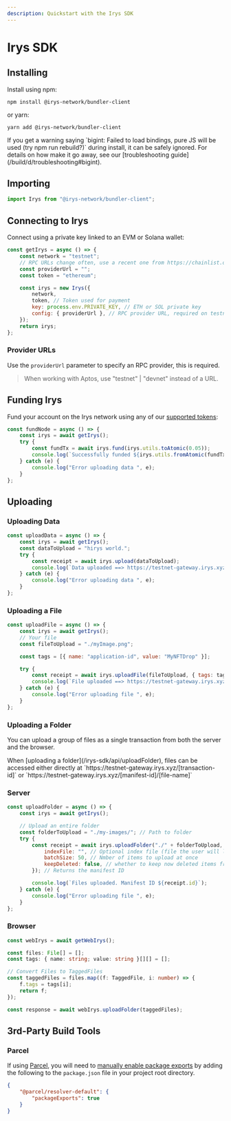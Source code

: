 ```yaml
---
description: Quickstart with the Irys SDK
---
```



# Irys SDK

## Installing

Install using npm:

```console
npm install @irys-network/bundler-client
```

or yarn:

```console
yarn add @irys-network/bundler-client
```

<Callout type="info" emoji="ℹ️">
	If you get a warning saying `bigint: Failed to load bindings, pure JS will be used (try npm run rebuild?)` during
	install, it can be safely ignored. For details on how make it go away, see our [troubleshooting
	guide](/build/d/troubleshooting#bigint).
</Callout>

## Importing

```js
import Irys from "@irys-network/bundler-client";
```

## Connecting to Irys

Connect using a private key linked to an EVM or Solana wallet:

```js
const getIrys = async () => {
	const network = "testnet";
	// RPC URLs change often, use a recent one from https://chainlist.org/
	const providerUrl = "";
	const token = "ethereum";

	const irys = new Irys({
		network, 
		token, // Token used for payment
		key: process.env.PRIVATE_KEY, // ETH or SOL private key
		config: { providerUrl }, // RPC provider URL, required on testnet
	});
	return irys;
};
```

### Provider URLs

Use the `providerUrl` parameter to specify an RPC provider, this is required.

> When working with Aptos, use "testnet" | "devnet" instead of a URL.

## Funding Irys

Fund your account on the Irys network using any of our [supported tokens](/build/d/features/supported-tokens):

```js
const fundNode = async () => {
	const irys = await getIrys();
	try {
		const fundTx = await irys.fund(irys.utils.toAtomic(0.05));
		console.log(`Successfully funded ${irys.utils.fromAtomic(fundTx.quantity)} ${irys.token}`);
	} catch (e) {
		console.log("Error uploading data ", e);
	}
};
```

## Uploading

### Uploading Data

```js
const uploadData = async () => {
	const irys = await getIrys();
	const dataToUpload = "hirys world.";
	try {
		const receipt = await irys.upload(dataToUpload);
		console.log(`Data uploaded ==> https://testnet-gateway.irys.xyz/${receipt.id}`);
	} catch (e) {
		console.log("Error uploading data ", e);
	}
};
```

### Uploading a File

```js
const uploadFile = async () => {
	const irys = await getIrys();
	// Your file
	const fileToUpload = "./myImage.png";

	const tags = [{ name: "application-id", value: "MyNFTDrop" }];

	try {
		const receipt = await irys.uploadFile(fileToUpload, { tags: tags });
		console.log(`File uploaded ==> https://testnet-gateway.irys.xyz/${receipt.id}`);
	} catch (e) {
		console.log("Error uploading file ", e);
	}
};
```

### Uploading a Folder

You can upload a group of files as a single transaction from both the server and the browser.

<Callout type="info" emoji="ℹ️">
	When [uploading a folder](/irys-sdk/api/uploadFolder), files can be accessed either directly at
	`https://testnet-gateway.irys.xyz/[transaction-id]` or `https://testnet-gateway.irys.xyz/[manifest-id]/[file-name]`
</Callout>

### Server

```js
const uploadFolder = async () => {
	const irys = await getIrys();

	// Upload an entire folder
	const folderToUpload = "./my-images/"; // Path to folder
	try {
		const receipt = await irys.uploadFolder("./" + folderToUpload, {
			indexFile: "", // Optional index file (file the user will load when accessing the manifest)
			batchSize: 50, // Nmber of items to upload at once
			keepDeleted: false, // whether to keep now deleted items from previous uploads
		}); // Returns the manifest ID

		console.log(`Files uploaded. Manifest ID ${receipt.id}`);
	} catch (e) {
		console.log("Error uploading file ", e);
	}
};
```

### Browser

```ts
const webIrys = await getWebIrys();

const files: File[] = [];
const tags: { name: string; value: string }[][] = [];

// Convert Files to TaggedFiles
const taggedFiles = files.map((f: TaggedFile, i: number) => {
	f.tags = tags[i];
	return f;
});

const response = await webIrys.uploadFolder(taggedFiles);
```

## 3rd-Party Build Tools

### Parcel

If using [Parcel](https://parceljs.org/), you will need to [manually enable package exports](https://parceljs.org/features/dependency-resolution/#package-exports) by adding the following to the `package.json` file in your project root directory.

```json
{
	"@parcel/resolver-default": {
		"packageExports": true
	}
}
```
